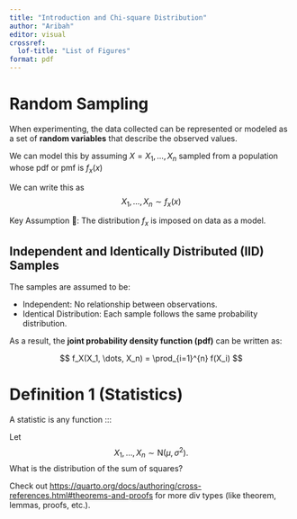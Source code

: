 ```yaml
---
title: "Introduction and Chi-square Distribution"
author: "Aribah"
editor: visual
crossref:
  lof-title: "List of Figures"
format: pdf
---
```


# Random Sampling

When experimenting, the data collected can be represented or modeled as a set of **random variables** that describe the observed values.

We can model this by assuming $X = {X_1,\dots, X_n}$ sampled from a population whose pdf or pmf is $f_x(x)$

We can write this as $${X_1,\dots, X_n} \sim f_x(x)$$

::: {#nte-sampling}
Key Assumption 📌: The distribution $f_x$ is imposed on data as a model.
:::

## Independent and Identically Distributed (IID) Samples

The samples are assumed to be:

-   Independent: No relationship between observations.
-   Identical Distribution: Each sample follows the same probability distribution.

As a result, the **joint probability density function (pdf)** can be written as:

$$ f_X(X_1, \dots, X_n) = \prod_{i=1}^{n} f(X_i) $$

# Definition 1 (Statistics)

A statistic is any function :::

Let $$
X_1, \dots, X_n \sim \text{N}(\mu, \sigma^2).
$$ What is the distribution of the sum of squares?

Check out <https://quarto.org/docs/authoring/cross-references.html#theorems-and-proofs> for more div types (like theorem, lemmas, proofs, etc.).
